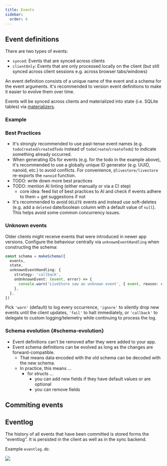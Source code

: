 ```yaml
---
title: Events
sidebar:
  order: 4
---
```



## Event definitions

There are two types of events:

- `synced`: Events that are synced across clients
- `clientOnly`: Events that are only processed locally on the client (but still synced across client sessions e.g. across browser tabs/windows)

An event definition consists of a unique name of the event and a schema for the event arguments. It's recommended to version event definitions to make it easier to evolve them over time.

Events will be synced across clients and materialized into state (i.e. SQLite tables) via [materializers](/reference/state/materializers).

### Example

<EventSchemaSnippet />

### Best Practices

- It's strongly recommended to use past-tense event names (e.g. `todoCreated`/`createdTodo` instead of `todoCreate`/`createTodo`) to indicate something already occurred.
- When generating IDs for events (e.g. for the todo in the example above), it's recommended to use a globally unique ID generator (e.g. UUID, nanoid, etc.) to avoid conflicts. For convenience, `@livestore/livestore` re-exports the `nanoid` function.
- TODO: write down more best practices
- TODO: mention AI linting (either manually or via a CI step)
  - core idea: feed list of best practices to AI and check if events adhere to them + get suggestions if not
- It's recommended to avoid `DELETE` events and instead use soft-deletes (e.g. add a `deleted` date/boolean column with a default value of `null`). This helps avoid some common concurrency issues.

### Unknown events

Older clients might receive events that were introduced in newer app versions. Configure the behaviour centrally via `unknownEventHandling` when constructing the schema:

```ts
const schema = makeSchema({
  events,
  state,
  unknownEventHandling: {
    strategy: 'callback',
    onUnknownEvent: (event, error) => {
      console.warn('LiveStore saw an unknown event', { event, reason: error.reason })
    },
  },
})
```

Pick `'warn'` (default) to log every occurrence, `'ignore'` to silently drop new events until the client updates, `'fail'` to halt immediately, or `'callback'` to delegate to custom logging/telemetry while continuing to process the log.

### Schema evolution \{#schema-evolution\}

- Event definitions can't be removed after they were added to your app.
- Event schema definitions can be evolved as long as the changes are forward-compatible.
  - That means data encoded with the old schema can be decoded with the new schema.
  - In practice, this means ...
    - for structs ...
      - you can add new fields if they have default values or are optional
      - you can remove fields

## Commiting events

<CommitEventSnippet />

## Eventlog

The history of all events that have been committed is stored forms the "eventlog". It is persisted in the client as well as in the sync backend.

Example `eventlog.db`:

![](https://share.cleanshot.com/R6ny879w+)

